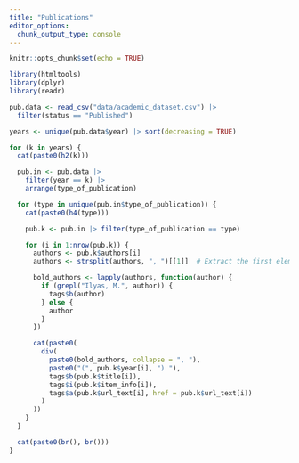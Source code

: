 ```yaml
---
title: "Publications"
editor_options: 
  chunk_output_type: console
---
```


```r
knitr::opts_chunk$set(echo = TRUE)
```

```r
library(htmltools)
library(dplyr)
library(readr)

pub.data <- read_csv("data/academic_dataset.csv") |> 
  filter(status == "Published")

years <- unique(pub.data$year) |> sort(decreasing = TRUE)

for (k in years) {
  cat(paste0(h2(k)))

  pub.in <- pub.data |> 
    filter(year == k) |> 
    arrange(type_of_publication)

  for (type in unique(pub.in$type_of_publication)) {
    cat(paste0(h4(type)))

    pub.k <- pub.in |> filter(type_of_publication == type)

    for (i in 1:nrow(pub.k)) {
      authors <- pub.k$authors[i]
      authors <- strsplit(authors, ", ")[[1]]  # Extract the first element of the list

      bold_authors <- lapply(authors, function(author) {
        if (grepl("Ilyas, M.", author)) {
          tags$b(author)
        } else {
          author
        }
      })

      cat(paste0(
        div(
          paste0(bold_authors, collapse = ", "), 
          paste0("(", pub.k$year[i], ") "),
          tags$b(pub.k$title[i]),
          tags$i(pub.k$item_info[i]),
          tags$a(pub.k$url_text[i], href = pub.k$url_text[i])
        )
      ))
    }
  }

  cat(paste0(br(), br()))
}

```